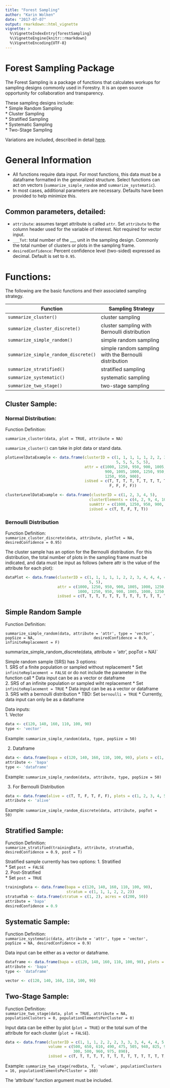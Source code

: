 ```yaml
---
title: "Forest Sampling"
author: "Karin Wolken"
date: "2017-07-07"
output: rmarkdown::html_vignette
vignette: >
  %\VignetteIndexEntry{forestSampling}
  %\VignetteEngine{knitr::rmarkdown}
  %\VignetteEncoding{UTF-8}
---
```



# Forest Sampling Package   
  
The Forest Sampling is a package of functions that calculates workups for sampling designs commonly used in Forestry. It is an open source opportunity for collaboration and transparency.  
  
These sampling designs include:  
* Simple Random Sampling  
* Cluster Sampling  
* Stratified Sampling  
* Systematic Sampling  
* Two-Stage Sampling  

Variations are included, described in detail [here](insertLinkTo#Functions).  
  
# General Information
  
* All functions require data input. For most functions, this data must be a dataframe formatted in the generalized structure. Select functions can act on vectors (`summarize_simple_random` and `summarize_systematic`).  
* In most cases, additional parameters are necessary. Defaults have been provided to help minimize this.  
  
## Common parameters, detailed:  
* `attribute`: assumes target attribute is called `attr`. Set `attribute` to the column header used for the variable of interest. Not required for vector input.  
* `___Tot`: total number of the ___ unit in the sampling design. Commonly the total number of clusters or plots in the sampling frame.  
* `desiredConfidence`: Percent confidence level (two-sided) expressed as decimal. Default is set to `0.95`.  

# Functions:  
The following are the basic functions and their associated sampling strategy.  

  Function                           | Sampling Strategy
-------------------------------------|---------------------------------------------------------
`summarize_cluster()`                | cluster sampling  
`summarize_cluster_discrete()`       | cluster sampling with Bernoulli distribution  
`summarize_simple_random()`          | simple random sampling  
`summarize_simple_random_discrete()` | simple random sampling with the Bernoulli distribution  
`summarize_stratified()`             | stratified sampling  
`summarize_systematic()`             | systematic sampling  
`summarize_two_stage()`              | two-stage sampling  
  
## Cluster Sample:  

### Normal Distribution:

Function Definition:  

`summarize_cluster(data, plot = TRUE, attribute = NA)`  

`summarize_cluster()` can take in plot data or stand data.  
  
```r
plotLevelDataExample <- data.frame(clusterID = c(1, 1, 1, 1, 1, 2, 2, 3, 4, 4, 4, 4, 4, 4,
                                                 5, 5, 5, 5, 5), 
                                   attr = c(1000, 1250, 950, 900, 1005, 1000, 1250, 950,
                                            900, 1005, 1000, 1250, 950, 900, 1005, 1000,
                                            1250, 950, 900), 
                                   isUsed = c(T, T, T, T, T, T, T, T, T, T, T, T, T, T, F,
                                              F, F, F, F))
```

```r
clusterLevelDataExample <- data.frame(clusterID = c(1, 2, 3, 4, 5), 
                                     clusterElements = c(4, 2, 9, 4, 10), 
                                     sumAttr = c(1000, 1250, 950, 900, 1005), 
                                     isUsed = c(T, T, F, T, T))
```
  
### Bernoulli Distribution  

Function Definition:  
`summarize_cluster_discrete(data, attribute, plotTot = NA, desiredConfidence = 0.95)`
  
The cluster sample has an option for the Bernoulli distribution. For this distribution, the total number of plots in the sampling frame must be indicated, and data must be input as follows (where attr is the value of the attribute for each plot):  

```r
dataPlot <- data.frame(clusterID = c(1, 1, 1, 1, 1, 2, 2, 3, 4, 4, 4, 4, 4, 4, 5, 5, 5,
                                     5, 5),
                       attr = c(1000, 1250, 950, 900, 1005, 1000, 1250, 950, 900, 1005,
                                1000, 1250, 950, 900, 1005, 1000, 1250, 950, 900), 
                       isUsed = c(T, T, T, T, T, T, T, T, T, T, T, T, T, T, F, F, F, F, F))
```

## Simple Random Sample  

Function Definition:  

`summarize_simple_random(data, attribute = 'attr', type = 'vector', popSize = NA, 
                        desiredConfidence = 0.9, infiniteReplacement = F)`
  
summarize_simple_random_discrete(data, attribute = 'attr', popTot = NA)`
  
Simple random sample (SRS) has 3 options:  
1. SRS of a finite population or sampled without replacement
    * Set `infiniteReplacement = FALSE` or do not include the parameter in the function call
    * Data input can be as a vector or dataframe  
2. SRS of an infinite population or sampled wiht replacement
    * Set `infiniteReplacement = TRUE`
    * Data input can be as a vector or dataframe  
3. SRS with a bernoulli distribution
    * TBD: Set `bernoulli = TRUE`
    * Currently, data input can only be as a dataframe
  
Data inputs:  
  1. Vector  

```r
data <- c(120, 140, 160, 110, 100, 90)
type <- 'vector'
```
  
Example: `summarize_simple_random(data, type, popSize = 50)`  
  
  2. Dataframe

```r
data <- data.frame(bapa = c(120, 140, 160, 110, 100, 90), plots = c(1, 2, 3, 4, 5, 6))
attribute <- 'bapa'
type <- 'dataframe'
```

Example: `summarize_simple_random(data, attribute, type, popSize = 50)`

  3. For Bernoulli Distribution  
  
```r
data <- data.frame(alive = c(T, T, F, T, F, F), plots = c(1, 2, 3, 4, 5, 6))
attribute <- 'alive'
```

Example: `summarize_simple_random_discrete(data, attribute, popTot = 50)`  
  
## Stratified Sample:

Function Definition:  
`summarize_stratified(trainingData, attribute, stratumTab, desiredConfidence = 0.9, post = T)`
  
Stratified sample currently has two options:
1. Stratified  
    * Set `post = FALSE`  
2. Post-Stratified  
    * Set `post = TRUE`  

```r
trainingData <- data.frame(bapa = c(120, 140, 160, 110, 100, 90),
                           stratum = c(1, 1, 1, 2, 2, 2))
stratumTab <- data.frame(stratum = c(1, 2), acres = c(200, 50))
attribute = 'bapa'
desiredConfidence = 0.9
```
  
## Systematic Sample:  

Function Definition:  
`summarize_systematic(data, attribute = 'attr', type = 'vector', popSize = NA, desiredConfidence = 0.9)`  

Data input can be either as a vector or dataframe.  

```r
dataframe <- data.frame(bapa = c(120, 140, 160, 110, 100, 90), plots = c(1, 2, 3, 4, 5, 6))
attribute <- 'bapa'
type <- 'dataframe'
```

```r
vector <- c(120, 140, 160, 110, 100, 90)
```

## Two-Stage Sample:  

Function Definition:  
`summarize_two_stage(data, plot = TRUE, attribute = NA, populationClusters = 0, populationElementsPerCluster = 0)`
  
Input data can be either by plot (`plot = TRUE`) or the total sum of the attribute for each cluster (`plot = FALSE`).  

```r
data <- data.frame(clusterID = c(1, 1, 1, 2, 2, 2, 3, 3, 3, 4, 4, 4, 5, 5, 5, 6, 6, 6), 
                   volume = c(500, 650, 610, 490, 475, 505, 940, 825, 915, 210, 185, 170, 450,
                              300, 500, 960, 975, 890), 
                   isUsed = c(T, T, T, T, T, T, T, T, T, T, T, T, T, T, T, T, T, T))
```

Example: `summarize_two_stage(redData, T, 'volume', populationClusters = 16, populationElementsPerCluster = 160)`  
  
The ‘attribute’ function argument must be included. 

